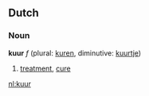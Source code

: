 ==Dutch==
===Noun===
'''kuur''' ''f'' (plural: [[kuren]], diminutive: [[kuurtje]])

# [[treatment]], [[cure]]

[[nl:kuur]]